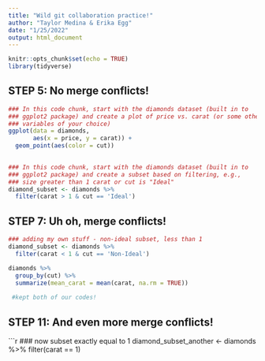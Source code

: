 ```yaml
---
title: "Wild git collaboration practice!"
author: "Taylor Medina & Erika Egg"
date: "1/25/2022"
output: html_document
---
```


```r
knitr::opts_chunk$set(echo = TRUE)
library(tidyverse)
```

## STEP 5: No merge conflicts!

```r
### In this code chunk, start with the diamonds dataset (built in to
### ggplot2 package) and create a plot of price vs. carat (or some other
### variables of your choice)
ggplot(data = diamonds,
       aes(x = price, y = carat)) +
  geom_point(aes(color = cut))
 
```

```r
### In this code chunk, start with the diamonds dataset (built in to
### ggplot2 package) and create a subset based on filtering, e.g., 
### size greater than 1 carat or cut is "Ideal"
diamond_subset <- diamonds %>%
  filter(carat > 1 & cut == 'Ideal')

```

## STEP 7: Uh oh, merge conflicts!

```r

### adding my own stuff - non-ideal subset, less than 1
diamond_subset <- diamonds %>%
  filter(carat < 1 & cut == 'Non-Ideal')

diamonds %>% 
  group_by(cut) %>% 
  summarize(mean_carat = mean(carat, na.rm = TRUE))
 
 #kept both of our codes!

```

## STEP 11: And even more merge conflicts!

```r
### now subset exactly equal to 1
diamond_subset_another <- diamonds %>%
  filter(carat == 1)

